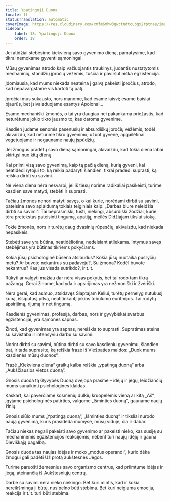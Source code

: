 ```yaml
---
title: Ypatingoji Duona
locale: lt
statusTranslation: automatic
coverImage: https://res.cloudinary.com/xmfm6mhw3gwctndtcubgx2rptnae/image/upload/v1740468922/small_cover_tratado_de_psicologia_revolucionaria_a4c0dca4e0.webp
sidebar:
    label: 18. Ypatingoji Duona
    order: 18
---
```

Jei atidžiai stebėsime kiekvieną savo gyvenimo dieną, pamatysime, kad tikrai nemokame gyventi sąmoningai.

Mūsų gyvenimas atrodo kaip važiuojantis traukinys, judantis nustatytomis mechaninių, standžių įpročių vėžėmis, tuščia ir paviršutiniška egzistencija.

Įdomiausia, kad mums niekada neateina į galvą pakeisti įpročius, atrodo, kad nepavargstame vis kartoti tą patį.

Įpročiai mus sukausto, nors manome, kad esame laisvi; esame baisiai bjaurūs, bet įsivaizduojame esantys Apolonai...

Esame mechaniški žmonės, o tai yra daugiau nei pakankama priežastis, kad neturėtume jokio tikro jausmo to, kas daroma gyvenime.

Kasdien judame senomis pasenusių ir absurdiškų įpročių vėžėmis, todėl akivaizdu, kad neturime tikro gyvenimo; užuot gyvenę, apgailėtinai vegetuojame ir negauname naujų įspūdžių.

Jei žmogus pradėtų savo dieną sąmoningai, akivaizdu, kad tokia diena labai skirtųsi nuo kitų dienų.

Kai priimi visą savo gyvenimą, kaip tą pačią dieną, kurią gyveni, kai neatidedi rytojui to, ką reikia padaryti šiandien, tikrai pradedi suprasti, ką reiškia dirbti su savimi.

Nė viena diena nėra nesvarbi; jei iš tiesų norime radikaliai pasikeisti, turime kasdien save matyti, stebėti ir suprasti.

Tačiau žmonės nenori matyti savęs, o kai kurie, norėdami dirbti su savimi, pateisina savo aplaidumą tokiais teiginiais kaip: „Darbas biure neleidžia dirbti su savimi“. Tai beprasmiški, tušti, niekingi, absurdiški žodžiai, kurie tėra pretekstas pateisinti tingumą, apatiją, meilės Didžiajam tikslui stoką.

Tokie žmonės, nors ir turėtų daug dvasinių rūpesčių, akivaizdu, kad niekada nepasikeis.

Stebėti save yra būtina, neatidėliotina, nedelsiant atliekama. Intymus savęs stebėjimas yra būtinas tikriems pokyčiams.

Kokia jūsų psichologinė būsena atsibudus? Kokia jūsų nuotaika pusryčių metu? Ar buvote nekantrus su padavėju?, Su žmona? Kodėl buvote nekantrus? Kas jus visada sutrikdo?, ir t. t.

Rūkyti ar valgyti mažiau dar nėra visas pokytis, bet tai rodo tam tikrą pažangą. Gerai žinome, kad yda ir apsirijimas yra nežmoniški ir žvėriški.

Nėra gerai, kad asmuo, atsidavęs Slaptajam Keliui, turėtų pernelyg nutukusį kūną, išsipūtusį pilvą, neatitinkantį jokios tobulumo euritmijos. Tai rodytų apsirijimą, rijumą ir net tingumą.

Kasdienis gyvenimas, profesija, darbas, nors ir gyvybiškai svarbūs egzistencijai, yra sąmonės sapnas.

Žinoti, kad gyvenimas yra sapnas, nereiškia to suprasti. Supratimas ateina su savistaba ir intensyviu darbu su savimi.

Norint dirbti su savimi, būtina dirbti su savo kasdieniu gyvenimu, šiandien pat, ir tada suprasite, ką reiškia frazė iš Viešpaties maldos: „Duok mums kasdienės mūsų duonos“.

Frazė „Kiekviena diena“ graikų kalba reiškia „ypatingą duoną“ arba „Aukščiausios vietos duoną“.

Gnosis duoda tą Gyvybės Duoną dvejopa prasme – idėjų ir jėgų, leidžiančių mums sunaikinti psichologines klaidas.

Kaskart, kai paverčiame kosmėnių dulkių kruopelėmis vieną ar kitą „Aš“, įgyjame psichologinės patirties, valgome „Išminties duoną“, gauname naujų žinių.

Gnosis siūlo mums „Ypatingą duoną“, „Išminties duoną“ ir tiksliai nurodo naują gyvenimą, kuris prasideda mumyse, mūsų viduje, čia ir dabar.

Tačiau niekas negali pakeisti savo gyvenimo ar pakeisti nieko, kas susiję su mechaninėmis egzistencijos reakcijomis, nebent turi naujų idėjų ir gauna Dieviškąją pagalbą.

Gnosis duoda tas naujas idėjas ir moko „modus operandi“, kurio dėka žmogui gali padėti Už protą aukštesnės Jėgos.

Turime paruošti žemesnius savo organizmo centrus, kad priimtume idėjas ir jėgą, ateinančią iš Aukštesniųjų centrų.

Darbe su savimi nėra nieko niekingo. Bet kuri mintis, kad ir kokia nereikšminga ji būtų, nusipelno būti stebima. Bet kuri neigiama emocija, reakcija ir t. t. turi būti stebima.

